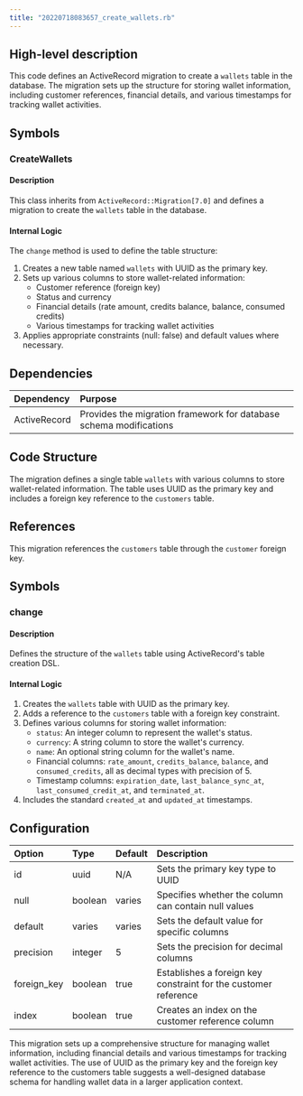 ```yaml
---
title: "20220718083657_create_wallets.rb"
---
```


## High-level description
This code defines an ActiveRecord migration to create a `wallets` table in the database. The migration sets up the structure for storing wallet information, including customer references, financial details, and various timestamps for tracking wallet activities.

## Symbols

### CreateWallets
#### Description
This class inherits from `ActiveRecord::Migration[7.0]` and defines a migration to create the `wallets` table in the database.

#### Internal Logic
The `change` method is used to define the table structure:

1. Creates a new table named `wallets` with UUID as the primary key.
2. Sets up various columns to store wallet-related information:
   - Customer reference (foreign key)
   - Status and currency
   - Financial details (rate amount, credits balance, balance, consumed credits)
   - Various timestamps for tracking wallet activities
3. Applies appropriate constraints (null: false) and default values where necessary.

## Dependencies
| Dependency | Purpose |
|:-----------|:--------|
| ActiveRecord | Provides the migration framework for database schema modifications |

## Code Structure
The migration defines a single table `wallets` with various columns to store wallet-related information. The table uses UUID as the primary key and includes a foreign key reference to the `customers` table.

## References
This migration references the `customers` table through the `customer` foreign key.

## Symbols

### change
#### Description
Defines the structure of the `wallets` table using ActiveRecord's table creation DSL.

#### Internal Logic
1. Creates the `wallets` table with UUID as the primary key.
2. Adds a reference to the `customers` table with a foreign key constraint.
3. Defines various columns for storing wallet information:
   - `status`: An integer column to represent the wallet's status.
   - `currency`: A string column to store the wallet's currency.
   - `name`: An optional string column for the wallet's name.
   - Financial columns: `rate_amount`, `credits_balance`, `balance`, and `consumed_credits`, all as decimal types with precision of 5.
   - Timestamp columns: `expiration_date`, `last_balance_sync_at`, `last_consumed_credit_at`, and `terminated_at`.
4. Includes the standard `created_at` and `updated_at` timestamps.

## Configuration
| Option | Type | Default | Description |
|:-------|:-----|:--------|:------------|
| id | uuid | N/A | Sets the primary key type to UUID |
| null | boolean | varies | Specifies whether the column can contain null values |
| default | varies | varies | Sets the default value for specific columns |
| precision | integer | 5 | Sets the precision for decimal columns |
| foreign_key | boolean | true | Establishes a foreign key constraint for the customer reference |
| index | boolean | true | Creates an index on the customer reference column |

This migration sets up a comprehensive structure for managing wallet information, including financial details and various timestamps for tracking wallet activities. The use of UUID as the primary key and the foreign key reference to the customers table suggests a well-designed database schema for handling wallet data in a larger application context.